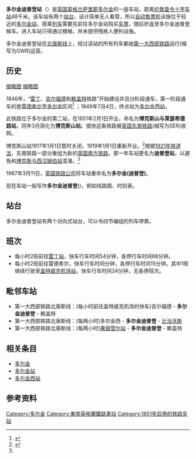{{Infobox GB station
| name         = 多尔金迪普登
| symbol       = rail
| manager      = [[第一大西部|第一大西部铁路]]
| locale       = [[多尔金|多尔金]]
| borough      = [[莫莱山谷|莫莱山谷]]
| platforms    = 2
| image_name   = Train_in_Dorking_deepdene_station.jpg
| caption      = 驶入站台的前往雷丁的166型DMU列车
| owner        = 
| code         = DPD
<!-- | usage0708    = {{decrease}} 0.495
| usage0809    = {{decrease}} 0.443
| usage0910    = {{decrease}} 0.409 -->
| usage1011    = {{decrease}} 0.382
| usage1112    = {{decrease}} 0.338
| int1112      = {{pad|2em}}0.162
| usage1213    = {{increase}} 0.455
| int1213      = {{pad|1em}}{{increase}} 0.182
| usage1314    = {{increase}} 0.464
| int1314      = {{pad|1em}}{{increase}} 0.190
| usage1415    = {{decrease}} 0.444
| latitude     = 51.239
| longitude    = -0.325
| gridref      = TQ171501
| years        = {{start date|1851|02|01|df=y}}
| events       = 以“博克斯山与莱瑟希德路”之名开业
| years1       = 1851年3月
| events1      = 重命名为“博克斯山”
| years2       = 1917年1月1日
| events2      = 暂时关闭
| years3       = 1919年1月1日
| events3      = 重新营业
| years4       = 1923年7月9日
| events4      = 重命名为“迪普登”
| years5       = 1987年5月11日
| events5      = 重命名为“多尔金(迪普登)”
| dft_category = F1
}}

'''多尔金迪普登站'''（{{lang-en|Dorking Deepdene railway station}}）是[[英国|英国]][[英格兰|英格兰]][[萨里郡|萨里郡]][[多尔金|多尔金]]的一座车站，距离[[伦敦|伦敦]][[查令十字车站|查令十字车站]]48千米。该车站有两个[[站台|站台]]，设计简单无人看管，所以[[自动售票机|自动售票机]]设施位于较近的[[多尔金站|多尔金站]]，搭乘[[列车|列车]]需要先前往多尔金站购买[[车票|车票]]，随后折返至多尔金迪普登候车。进入车站只得通过楼梯，并未提供残疾人便利设施。

多尔金迪普登站在[[北唐斯线|北唐斯线]]上，经过该站的所有列车都由[[第一大西部|第一大西部铁路]]运行(缩写为GWR)运营。

== 历史 ==
[[文件:2012_at_Dorking_Deepdene_-_eastbound_entrance.jpg|缩略图]]
[[文件:Deepdene_railway_station_geograph-2673321-by-Ben-Brooksbank.jpg|缩略图]]

1846年，“[[雷丁|雷丁]]、[[吉尔福德|吉尔福德]]和[[赖盖特|赖盖特]]铁路”开始建设并且分阶段通车，第一阶段通车的是[[雷德希尔|雷德希尔]]至[[多尔金|多尔金]]区间<ref name=Leslie>{{cite book |last=James |first=Leslie |title=A Chronology of the Construction of Britain's Railways 1778–1855 |date=November 1983 |publisher=[[Ian_Allan_Publishing|Ian Allan]] |location=Shepperton |isbn=0-7110-1277-6 |id=BE/1183 |page=58 |ref=harv }}</ref> ；1849年7月4日，终点站为[[多尔金西站|多尔金西站]]。

此铁路位于多尔金的第二站，在1851年2月1日开业，命名为'''博克斯山与莱瑟希德路站'''，同年3月简化为'''博克斯山站'''。很快这条铁路被[[英国东南铁路|英国东南铁路]](缩写为SER)收购。

博克斯山站1917年1月1日暂时关闭，1919年1月1日重新开业。<ref name="#1">{{harvnb|Butt|1995|pp=41, 77}}</ref>根据[[1921年铁道法|1921年铁道法]]，东南铁路一部分重组为新的[[南部铁路公司|英国南方铁路]]，那一年车站更名为'''迪普登站'''，以避免和[[博克斯与西汉姆伯站|博克斯与西汉姆伯站]]混淆。<ref name="#1"/>

1987年3月11日，[[英国铁路|英国铁路公司]]将车站重命名为'''多尔金(迪普登)'''。

现在车站一般写作'''多尔金迪普登'''({{lang-en|Dorking Deepdene}})，例如线路图、时刻表。

== 站台 ==
多尔金迪普登站有两个对向式站台，可以令四节编组的列车停靠。
== 班次 ==
* 每小时2班前往[[雷丁站|雷丁站]]，快车行车时间54分钟，各停行车时间68分钟。
* 每小时2班前往雷德希尔，快车行车时间分钟，各停行车时间15分钟。其中1班继续行驶至[[盖特威克机场站|盖特威克机场站]]，快车行车时间24分钟，无各停班次。
== 毗邻车站 ==
* 第一大西部铁路北唐斯线：(每小时前往盖特威克机场的快车)吉尔福德 - '''多尔金迪普登''' - 赖盖特
* 第一大西部铁路北唐斯线：(每两小时)多尔金西 - '''多尔金迪普登''' - [[比治沃斯站|比治沃斯]]
* 第一大西部铁路北唐斯线：(每两小时)[[果姆雪尔站|果姆雪尔站]] - '''多尔金迪普登''' - 赖盖特
== 相关条目 ==
* [[多尔金|多尔金]]
* [[多尔金站|多尔金站]]
* [[多尔金西站|多尔金西站]] 
== 参考资料 ==
{{commons category|Dorking Deepdene railway station}}

[[Category:多尔金|Category:多尔金]]
[[Category:東南英格蘭鐵路車站|Category:東南英格蘭鐵路車站]]
[[Category:1851年启用的铁路车站|Category:1851年启用的铁路车站]]